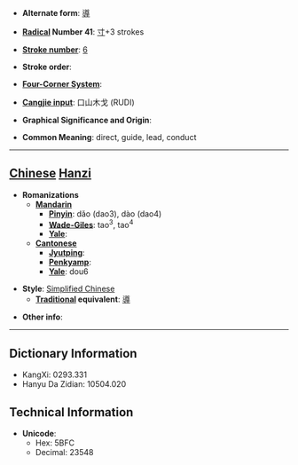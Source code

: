 * '''Alternate form''': [[導]]

* '''[[Wiktionary:Chinese radical index| Radical]] Number 41''': [[Wiktionary:Chinese radical index 寸|寸]]+3 strokes

* '''[[Wiktionary:Chinese total strokes index|Stroke number]]''': [[Wiktionary:Chinese total strokes index 6|6]]

* '''Stroke order''': 

* '''[[Wiktionary:Chinese four corner index|Four-Corner System]]''': 

* '''[[Wiktionary:Chinese Cangjie index|Cangjie input]]''': 口山木戈 (RUDI)

* '''Graphical Significance and Origin''': 

* '''Common Meaning''': direct, guide, lead, conduct

----

== [[Chinese]] [[Hanzi]] ==

* '''Romanizations'''
** '''[[Mandarin]]'''
*** '''[[Pinyin]]''': dǎo (dao3), dào (dao4)
*** '''[[Wade-Giles]]''': tao<sup>3</sup>, tao<sup>4</sup>
*** '''[[Yale]]''': 
** '''[[Cantonese]]'''
*** '''[[Jyutping]]''':
*** '''[[Penkyamp]]''': 
*** '''[[Yale]]''': dou6

* '''Style''': [[Simplified Chinese]] 
** '''[[Traditional Chinese|Traditional]] equivalent''': [[導]]

* '''Other info''': 

----

== Dictionary Information ==

* KangXi: 0293.331
* Hanyu Da Zidian: 10504.020

== Technical Information ==

* '''Unicode''':
** Hex: 5BFC
** Decimal: 23548